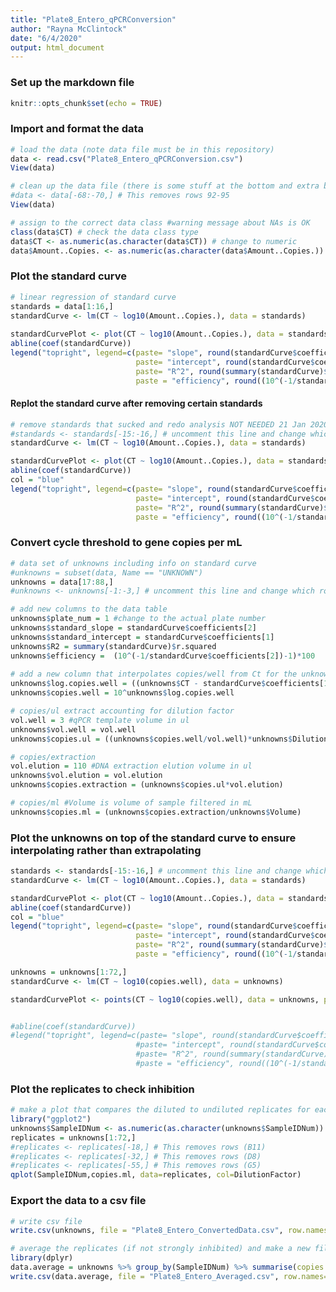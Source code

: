 ```yaml
---
title: "Plate8_Entero_qPCRConversion"
author: "Rayna McClintock"
date: "6/4/2020"
output: html_document
---
```


### Set up the markdown file
```r
knitr::opts_chunk$set(echo = TRUE)

```

### Import and format the data
```r
# load the data (note data file must be in this repository)
data <- read.csv("Plate8_Entero_qPCRConversion.csv")
View(data)

# clean up the data file (there is some stuff at the bottom and extra blank rows)
#data <- data[-68:-70,] # This removes rows 92-95
View(data)

# assign to the correct data class #warning message about NAs is OK
class(data$CT) # check the data class type
data$CT <- as.numeric(as.character(data$CT)) # change to numeric
data$Amount..Copies. <- as.numeric(as.character(data$Amount..Copies.)) # change to numeric
```

### Plot the standard curve
```r
# linear regression of standard curve
standards = data[1:16,]
standardCurve <- lm(CT ~ log10(Amount..Copies.), data = standards)
  
standardCurvePlot <- plot(CT ~ log10(Amount..Copies.), data = standards, pch=19) 
abline(coef(standardCurve)) 
legend("topright", legend=c(paste= "slope", round(standardCurve$coefficients[2], 2), 
                            paste= "intercept", round(standardCurve$coefficients[1], 2), 
                            paste= "R^2", round(summary(standardCurve)$r.squared, 2),
                            paste = "efficiency", round((10^(-1/standardCurve$coefficients[2])-1)*100, 1)))
```

#### Replot the standard curve after removing certain standards
```r
# remove standards that sucked and redo analysis NOT NEEDED 21 Jan 2020
#standards <- standards[-15:-16,] # uncomment this line and change which rows to remove
standardCurve <- lm(CT ~ log10(Amount..Copies.), data = standards)

standardCurvePlot <- plot(CT ~ log10(Amount..Copies.), data = standards, pch=19)
abline(coef(standardCurve))
col = "blue"
legend("topright", legend=c(paste= "slope", round(standardCurve$coefficients[2], 2),
                            paste= "intercept", round(standardCurve$coefficients[1], 2),
                            paste= "R^2", round(summary(standardCurve)$r.squared, 2),
                            paste = "efficiency", round((10^(-1/standardCurve$coefficients[2])-1)*100, 1)))
```
### Convert cycle threshold to gene copies per mL
```r
# data set of unknowns including info on standard curve
#unknowns = subset(data, Name == "UNKNOWN")
unknowns = data[17:88,]
#unknowns <- unknowns[-1:-3,] # uncomment this line and change which rows to remove if these samples were outside of the standard curve

# add new columns to the data table
unknowns$plate_num = 1 #change to the actual plate number
unknowns$standard_slope = standardCurve$coefficients[2]
unknowns$standard_intercept = standardCurve$coefficients[1]
unknowns$R2 = summary(standardCurve)$r.squared
unknowns$efficiency =  (10^(-1/standardCurve$coefficients[2])-1)*100
  
# add a new column that interpolates copies/well from Ct for the unknowns
unknowns$log.copies.well = ((unknowns$CT - standardCurve$coefficients[1])/standardCurve$coefficients[2])
unknowns$copies.well = 10^unknowns$log.copies.well

# copies/ul extract accounting for dilution factor
vol.well = 3 #qPCR template volume in ul
unknowns$vol.well = vol.well
unknowns$copies.ul = ((unknowns$copies.well/vol.well)*unknowns$DilutionFactor)

# copies/extraction
vol.elution = 110 #DNA extraction elution volume in ul
unknowns$vol.elution = vol.elution
unknowns$copies.extraction = (unknowns$copies.ul*vol.elution)

# copies/ml #Volume is volume of sample filtered in mL
unknowns$copies.ml = (unknowns$copies.extraction/unknowns$Volume)


```

### Plot the unknowns on top of the standard curve to ensure interpolating rather than extrapolating
```r
standards <- standards[-15:-16,] # uncomment this line and change which rows to remove
standardCurve <- lm(CT ~ log10(Amount..Copies.), data = standards)

standardCurvePlot <- plot(CT ~ log10(Amount..Copies.), data = standards, pch=19,ylim=c(20,39), xlim=c(-1,5))
abline(coef(standardCurve))
col = "blue"
legend("topright", legend=c(paste= "slope", round(standardCurve$coefficients[2], 2),
                            paste= "intercept", round(standardCurve$coefficients[1], 2),
                            paste= "R^2", round(summary(standardCurve)$r.squared, 2),
                            paste = "efficiency", round((10^(-1/standardCurve$coefficients[2])-1)*100, 1)))

unknowns = unknowns[1:72,]
standardCurve <- lm(CT ~ log10(copies.well), data = unknowns)

standardCurvePlot <- points(CT ~ log10(copies.well), data = unknowns, pch=19, col = "blue")


#abline(coef(standardCurve))
#legend("topright", legend=c(paste= "slope", round(standardCurve$coefficients[2], 2),
                            #paste= "intercept", round(standardCurve$coefficients[1], 2),
                            #paste= "R^2", round(summary(standardCurve)$r.squared, 2),
                            #paste = "efficiency", round((10^(-1/standardCurve$coefficients[2])-1)*100, 1)))
```



### Plot the replicates to check inhibition
```r
# make a plot that compares the diluted to undiluted replicates for each sample including dilution factor
library("ggplot2")
unknowns$SampleIDNum <- as.numeric(as.character(unknowns$SampleIDNum)) # change to numeric
replicates = unknowns[1:72,]
#replicates <- replicates[-18,] # This removes rows (B11)
#replicates <- replicates[-32,] # This removes rows (D8)
#replicates <- replicates[-55,] # This removes rows (G5)
qplot(SampleIDNum,copies.ml, data=replicates, col=DilutionFactor)
```


### Export the data to a csv file
```r
# write csv file
write.csv(unknowns, file = "Plate8_Entero_ConvertedData.csv", row.names=FALSE, na="")

# average the replicates (if not strongly inhibited) and make a new file
library(dplyr)
data.average = unknowns %>% group_by(SampleIDNum) %>% summarise(copies.ml = mean(copies.ml, na.rm = T))
write.csv(data.average, file = "Plate8_Entero_Averaged.csv", row.names=FALSE, na="")
```

